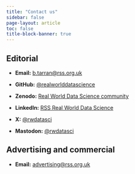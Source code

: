 ```yaml
---
title: "Contact us"
sidebar: false
page-layout: article
toc: false
title-block-banner: true
---
```

## Editorial

- **Email:** [b.tarran@rss.org.uk](mailto:b.tarran@rss.org.uk)

- **GitHub:** [@realworlddatascience](https://github.com/realworlddatascience)

- **Zenodo:** [Real World Data Science community](https://zenodo.org/communities/realworlddatascience)

- **LinkedIn:** [RSS Real World Data Science](https://www.linkedin.com/showcase/rss-real-world-data-science)

- **X:** [@rwdatasci](https://twitter.com/rwdatasci)

- **Mastodon:** [@rwdatasci](https://fosstodon.org/@rwdatasci)

## Advertising and commercial

- **Email:** [advertising@rss.org.uk](mailto:advertising@rss.org.uk)